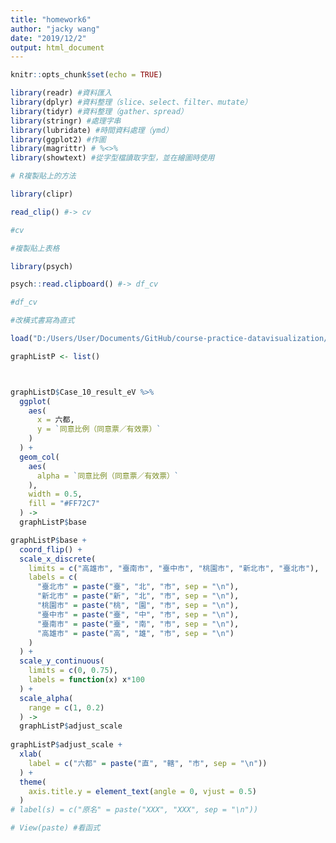 ```yaml
---
title: "homework6"
author: "jacky wang"
date: "2019/12/2"
output: html_document
---
```


```r

knitr::opts_chunk$set(echo = TRUE)

library(readr) #資料匯入
library(dplyr) #資料整理（slice、select、filter、mutate）
library(tidyr) #資料整理（gather、spread）
library(stringr) #處理字串
library(lubridate) #時間資料處理（ymd）
library(ggplot2) #作圖
library(magrittr) # %<>%
library(showtext) #從字型檔讀取字型，並在繪圖時使用

```



```r

# R複製貼上的方法

library(clipr)

read_clip() #-> cv

#cv

```

```r

#複製貼上表格

library(psych)

psych::read.clipboard() #-> df_cv

#df_cv

```

```r

#改橫式書寫為直式

load("D:/Users/User/Documents/GitHub/course-practice-datavisualization/homework/homework4.Rda")

graphListP <- list()



graphListD$Case_10_result_eV %>% 
  ggplot(
    aes(
      x = 六都, 
      y = `同意比例（同意票／有效票）`
    )
  ) + 
  geom_col(
    aes(
      alpha = `同意比例（同意票／有效票）`
    ), 
    width = 0.5, 
    fill = "#FF72C7"
  ) -> 
  graphListP$base

graphListP$base + 
  coord_flip() +  
  scale_x_discrete(
    limits = c("高雄市", "臺南市", "臺中市", "桃園市", "新北市", "臺北市"), 
    labels = c(
      "臺北市" = paste("臺", "北", "市", sep = "\n"), 
      "新北市" = paste("新", "北", "市", sep = "\n"),
      "桃園市" = paste("桃", "園", "市", sep = "\n"), 
      "臺中市" = paste("臺", "中", "市", sep = "\n"), 
      "臺南市" = paste("臺", "南", "市", sep = "\n"), 
      "高雄市" = paste("高", "雄", "市", sep = "\n")
    )
  ) + 
  scale_y_continuous(
    limits = c(0, 0.75), 
    labels = function(x) x*100
  ) + 
  scale_alpha(
    range = c(1, 0.2)
  ) -> 
  graphListP$adjust_scale
  
graphListP$adjust_scale + 
  xlab(
    label = c("六都" = paste("直", "轄", "市", sep = "\n"))
  ) + 
  theme(
    axis.title.y = element_text(angle = 0, vjust = 0.5)
  )
# label(s) = c("原名" = paste("XXX", "XXX", sep = "\n"))

# View(paste) #看函式

```

